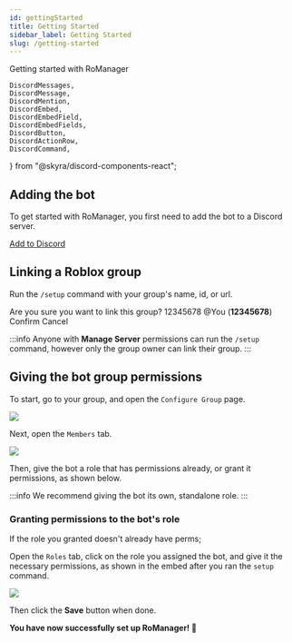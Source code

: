 ```yaml
---
id: gettingStarted
title: Getting Started
sidebar_label: Getting Started
slug: /getting-started
---
```


Getting started with RoManager

	DiscordMessages,
	DiscordMessage,
	DiscordMention,
	DiscordEmbed,
	DiscordEmbedField,
	DiscordEmbedFields,
	DiscordButton,
	DiscordActionRow,
	DiscordCommand,
} from "@skyra/discord-components-react";

## Adding the bot

To get started with RoManager, you first need to add the bot to a Discord server.

[Add to Discord](https://discord.com/api/oauth2/authorize?client_id=738035113815834746&permissions=8&scope=bot)

## Linking a Roblox group

Run the `/setup` command with your group's name, id, or url.

<DiscordMessages>
	<DiscordMessage profile="RoManager">
		<DiscordCommand slot="reply" profile="you" command="/setup"></DiscordCommand>
		Are you sure you want to link this group?
		<DiscordEmbed
			authorName="Setup"
			embedTitle="Your Group"
			url="https://roblox.com/groups/9518878"
			slot="embeds"
			color="#5865F2"
			thumbnail="https://i.jaydensar.net/rmt-min.png"
		>
			<DiscordEmbedFields slot="fields">
				<DiscordEmbedField fieldTitle="Id" inline inline-index={1}>
					12345678
				</DiscordEmbedField>
				<DiscordEmbedField fieldTitle="Owner" inline inline-index={2}>
					@You (<b>12345678</b>)
				</DiscordEmbedField>
			</DiscordEmbedFields>
		</DiscordEmbed>
		<DiscordActionRow slot="components">
			<DiscordButton type="primary">Confirm</DiscordButton>
			<DiscordButton type="secondary">Cancel</DiscordButton>
		</DiscordActionRow>
	</DiscordMessage>
</DiscordMessages>
<br />

:::info
Anyone with **Manage Server** permissions can run the `/setup` command, however only the group owner can link their group.
:::

## Giving the bot group permissions

To start, go to your group, and open the `Configure Group` page.

![](https://i.jaydensar.net/2021/02/0zOidVmgEFv.png)

Next, open the `Members` tab.

![](https://i.jaydensar.net/2021/02/mThre5mMAGE.png)

Then, give the bot a role that has permissions already, or grant it permissions, as shown below.

:::info
We recommend giving the bot its own, standalone role.
:::

### Granting permissions to the bot's role

If the role you granted doesn't already have perms;

Open the `Roles` tab, click on the role you assigned the bot, and give it the necessary permissions, as shown in the embed after you ran the `setup` command.

![](https://i.jaydensar.net/2021/02/pH2peApvgJp.png)

Then click the **Save** button when done.

**You have now successfully set up RoManager! 🎉**

